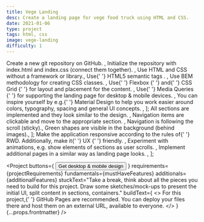 ```yaml
---
title: Vege Landing
desc: Create a landing page for vege food truck using HTML and CSS.
date: 2021-01-06
type: project
tags: html, css
image: vege-landing
difficulty: 1
---
```




  <Text>
    Create a new git repository on <Link href="http://github.com/">GitHub</Link>.
  </Text>,
  <Text>
    Initialize the repository with index.html and index.css (connect them
    together).
  </Text>,
  <Text>Use HTML and CSS without a framework or library.</Text>,
  <Text>
    Use{' '}
    <Link href="https://www.w3schools.com/html/html5_semantic_elements.asp">
      HTML5 semantic tags
    </Link>
    .
  </Text>,
  <Text>
    Use <Link href="http://getbem.com/">BEM</Link> methodology for creating CSS
    classes.
  </Text>,
  <Text>
    Use{' '}
    <Link href="https://css-tricks.com/snippets/css/a-guide-to-flexbox/">
      Flexbox
    </Link>{' '}
    and{' '}
    <Link href="https://css-tricks.com/snippets/css/complete-guide-grid/">
      CSS Grid
    </Link>{' '}
    for layout and placement for the content.
  </Text>,
  <Text>
    Use{' '}
    <Link href="https://css-tricks.com/a-complete-guide-to-css-media-queries/">
      Media Queries
    </Link>{' '}
    for supporting the landing page for desktop & mobile devices.
  </Text>,
  <Text>
    You can inspire yourself by e.g.{' '}
    <Link href="https://material.io/design">Material Design</Link> to help you
    work easier around colors, typography, spacing and general UI concepts.
  </Text>,
];

  <Text>
    All sections are implemented and they look similar to the design.
  </Text>,
  <Text>
    Navigation items are clickable and move to the appropriate section.
  </Text>,
  <Text>Navigation is following the scroll (sticky).</Text>,
  <Text>Green shapes are visible in the background (behind images).</Text>,
];

  <Text>
    Make the application responsive according to the rules of{' '}
    <Link href="https://web.dev/responsive-web-design-basics/">RWD</Link>.
    Additionally, make it{' '}
    <Link href="https://www.interaction-design.org/literature/topics/ux-design">
      UX
    </Link>{' '}
    friendly.
  </Text>,
  <Text>
    Experiment with animations, e.g. show elements of sections as user scrolls.
  </Text>,
  <Text>
    Implement additional pages in a similar way as landing page looks.
  </Text>,
];

<Project
  buttons={
    <Link href="https://xd.adobe.com/view/8fb29093-a4b0-41e6-b0df-db75ed5c5852-dae1/">
      <Button type="promo">Get desktop & mobile design</Button>
    </Link>
  }
  requirements={projectRequirements}
  fundamentals={mustHaveFeatures}
  additionals={additionalFeatures}
  stuckText="Take a break, think about all the pieces you need to build for this
      project. Draw some sketches/mock-ups to present the initial UI, split content in sections, containers."
  buildText={
    <>
      For this project,{' '}
      <Link href="https://pages.github.com/">GitHub Pages</Link> are
      recommended. You can deploy your files there and host them on an external
      URL, available to everyone.
    </>
  }
  {...props.frontmatter}
/>
